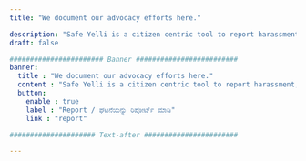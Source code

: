 ```yaml
---
title: "We document our advocacy efforts here."

description: "Safe Yelli is a citizen centric tool to report harassment, assault and other crimes on the streets in Bengaluru. See our community's citizen reported crime data on a map."
draft: false

####################### Banner #########################
banner:
  title : "We document our advocacy efforts here."
  content : "Safe Yelli is a citizen centric tool to report harassment, assault and other crimes on the streets in Bengaluru. See our community's citizen reported crime data on a map."
  button:
    enable : true
    label : "Report / ಘಟನೆಯನ್ನು ರಿಪೋರ್ಟ್ ಮಾಡಿ"
    link : "report" 

##################### Text-after #######################

---
```





    

